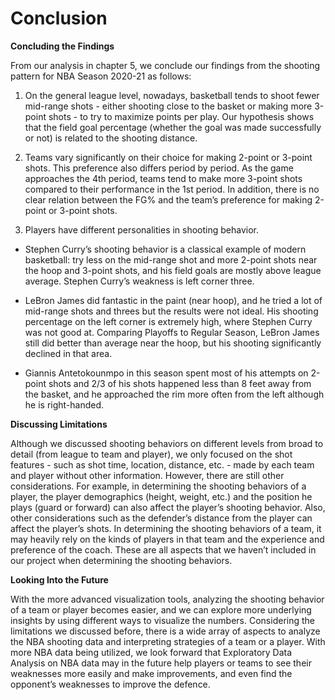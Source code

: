 # Conclusion

**Concluding the Findings**

From our analysis in chapter 5, we conclude our findings from the shooting pattern for NBA Season 2020-21 as follows:

1. On the general league level, nowadays, basketball tends to shoot fewer mid-range shots - either shooting close to the basket or making more 3-point shots - to try to maximize points per play. Our hypothesis shows that the field goal percentage (whether the goal was made successfully or not) is related to the shooting distance. 

2. Teams vary significantly on their choice for making 2-point or 3-point shots. This preference also differs period by period. As the game approaches the 4th period, teams tend to make more 3-point shots compared to their performance in the 1st period. In addition, there is no clear relation between the FG% and the team's preference for making 2-point or 3-point shots. 

3. Players have different personalities in shooting behavior. 
- Stephen Curry's shooting behavior is a classical example of modern basketball: try less on the mid-range shot and more 2-point shots near the hoop and 3-point shots, and his field goals are mostly above league average. Stephen Curry's weakness is left corner three. 

- LeBron James did fantastic in the paint (near hoop), and he tried a lot of mid-range shots and threes but the results were not ideal. His shooting percentage on the left corner is extremely high, where Stephen Curry was not good at. Comparing Playoffs to Regular Season, LeBron James still did better than average near the hoop, but his shooting significantly declined in that area.

- Giannis Antetokounmpo in this season spent most of his attempts on 2-point shots and 2/3 of his shots happened less than 8 feet away from the basket, and he approached the rim more often from the left although he is right-handed.

**Discussing Limitations**

Although we discussed shooting behaviors on different levels from broad to detail (from league to team and player), we only focused on the shot features - such as shot time, location, distance, etc. - made by each team and player without other information. However, there are still other considerations. For example, in determining the shooting behaviors of a player, the player demographics (height, weight, etc.) and the position he plays (guard or forward) can also affect the player's shooting behavior. Also, other considerations such as the defender's distance from the player can affect the player's shots. In determining the shooting behaviors of a team, it may heavily rely on the kinds of players in that team and the experience and preference of the coach. These are all aspects that we haven't included in our project when determining the shooting behaviors.


**Looking Into the Future**

With the more advanced visualization tools, analyzing the shooting behavior of a team or player becomes easier, and we can explore more underlying insights by using different ways to visualize the numbers. Considering the limitations we discussed before, there is a wide array of aspects to analyze the NBA shooting data and interpreting strategies of a team or a player. With more NBA data being utilized, we look forward that Exploratory Data Analysis on NBA data may in the future help players or teams to see their weaknesses more easily and make improvements, and even find the opponent's weaknesses to improve the defence.
